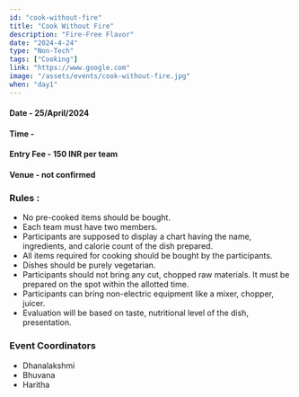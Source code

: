 ```yaml
---
id: "cook-without-fire"
title: "Cook Without Fire"
description: "Fire-Free Flavor"
date: "2024-4-24"
type: "Non-Tech" 
tags: ["Cooking"]
link: "https://www.google.com"
image: "/assets/events/cook-without-fire.jpg"
when: "day1"
---
```


<h4>Date - 25/April/2024</h4>
<h4>Time - </h4>
<h4>Entry Fee - 150 INR per team</h4>
<h4>Venue - not confirmed</h4>
<h3>Rules :</h3>

- No pre-cooked items should be bought.
- Each team must have two members.
- Participants are supposed to display a chart having the name, ingredients, and calorie count of the dish prepared.
- All items required for cooking should be bought by the participants.
- Dishes should be purely vegetarian.
- Participants should not bring any cut, chopped raw materials. It must be prepared on the spot within the allotted time.
- Participants can bring non-electric equipment like a mixer, chopper, juicer.
- Evaluation will be based on taste, nutritional level of the dish, presentation.

<h3>Event Coordinators</h3>

- Dhanalakshmi
- Bhuvana
- Haritha
